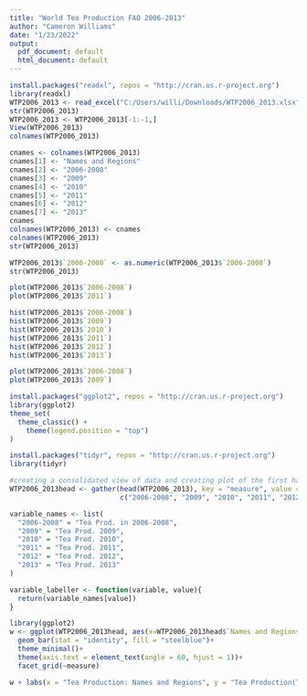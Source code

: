 ---
title: "World Tea Production FAO 2006-2013"
author: "Cameron Williams"
date: "1/23/2022"
output:
  pdf_document: default
  html_document: default
---

```{r}
install.packages("readxl", repos = "http://cran.us.r-project.org")
library(readxl)
WTP2006_2013 <- read_excel("C:/Users/willi/Downloads/WTP2006_2013.xlsx")
str(WTP2006_2013)
WTP2006_2013 <- WTP2006_2013[-1:-1,]
View(WTP2006_2013)
colnames(WTP2006_2013)
```

```{r}
cnames <- colnames(WTP2006_2013)
cnames[1] <- "Names and Regions"
cnames[2] <- "2006-2008"
cnames[3] <- "2009"
cnames[4] <- "2010"
cnames[5] <- "2011"
cnames[6] <- "2012"
cnames[7] <- "2013"
cnames
colnames(WTP2006_2013) <- cnames
colnames(WTP2006_2013)
str(WTP2006_2013)
```

```{r}
WTP2006_2013$`2006-2008` <- as.numeric(WTP2006_2013$`2006-2008`)
str(WTP2006_2013)

plot(WTP2006_2013$`2006-2008`)
plot(WTP2006_2013$`2011`)
```

```{r}
hist(WTP2006_2013$`2006-2008`)
hist(WTP2006_2013$`2009`)
hist(WTP2006_2013$`2010`)
hist(WTP2006_2013$`2011`)
hist(WTP2006_2013$`2012`)
hist(WTP2006_2013$`2013`)

plot(WTP2006_2013$`2006-2008`)
plot(WTP2006_2013$`2009`)

install.packages("ggplot2", repos = "http://cran.us.r-project.org")
library(ggplot2)
theme_set(
  theme_classic() +
    theme(legend.position = "top")
)
```

```{r}
install.packages("tidyr", repos = "http://cran.us.r-project.org")
library(tidyr)

#creating a consolidated view of data and creating plot of the first half of records
WTP2006_2013head <- gather(head(WTP2006_2013), key = "measure", value = "value", 
                           c("2006-2008", "2009", "2010", "2011", "2012", "2013"))

variable_names <- list(
  "2006-2008" = "Tea Prod. in 2006-2008",
  "2009" = "Tea Prod. 2009",
  "2010" = "Tea Prod. 2010",
  "2011" = "Tea Prod. 2011",
  "2012" = "Tea Prod. 2012",
  "2013" = "Tea Prod. 2013"
)
```

```{r}
variable_labeller <- function(variable, value){
  return(variable_names[value])
}

library(ggplot2)
w <- ggplot(WTP2006_2013head, aes(x=WTP2006_2013head$`Names and Regions`, y=value))+
  geom_bar(stat = "identity", fill = "steelblue")+
  theme_minimal()+
  theme(axis.text = element_text(angle = 60, hjust = 1))+
  facet_grid(~measure)

w + labs(x = "Tea Production: Names and Regions", y = "Tea Production(Tonnes)")
```